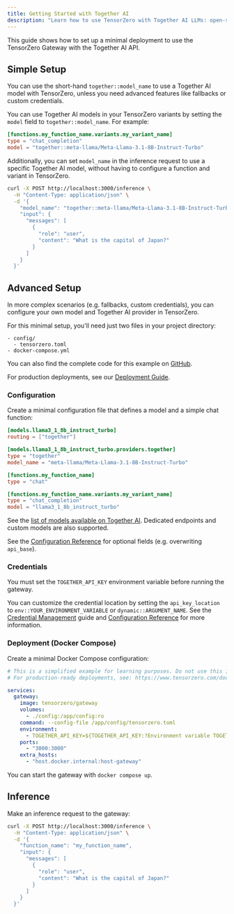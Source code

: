 ```yaml
---
title: Getting Started with Together AI
description: "Learn how to use TensorZero with Together AI LLMs: open-source gateway, observability, optimization, evaluations, and experimentation."
---
```



This guide shows how to set up a minimal deployment to use the TensorZero Gateway with the Together AI API.

## Simple Setup

You can use the short-hand `together::model_name` to use a Together AI model with TensorZero, unless you need advanced features like fallbacks or custom credentials.

You can use Together AI models in your TensorZero variants by setting the `model` field to `together::model_name`.
For example:

```toml {3}
[functions.my_function_name.variants.my_variant_name]
type = "chat_completion"
model = "together::meta-llama/Meta-Llama-3.1-8B-Instruct-Turbo"
```

Additionally, you can set `model_name` in the inference request to use a specific Together AI model, without having to configure a function and variant in TensorZero.

```bash {4}
curl -X POST http://localhost:3000/inference \
  -H "Content-Type: application/json" \
  -d '{
    "model_name": "together::meta-llama/Meta-Llama-3.1-8B-Instruct-Turbo",
    "input": {
      "messages": [
        {
          "role": "user",
          "content": "What is the capital of Japan?"
        }
      ]
    }
  }'
```

## Advanced Setup

In more complex scenarios (e.g. fallbacks, custom credentials), you can configure your own model and Together AI provider in TensorZero.

For this minimal setup, you'll need just two files in your project directory:

```
- config/
  - tensorzero.toml
- docker-compose.yml
```

<Tip>

You can also find the complete code for this example on [GitHub](https://github.com/tensorzero/tensorzero/tree/main/examples/guides/providers/together).

</Tip>

For production deployments, see our [Deployment Guide](/docs/gateway/deployment/).

### Configuration

Create a minimal configuration file that defines a model and a simple chat function:

```toml title="config/tensorzero.toml"
[models.llama3_1_8b_instruct_turbo]
routing = ["together"]

[models.llama3_1_8b_instruct_turbo.providers.together]
type = "together"
model_name = "meta-llama/Meta-Llama-3.1-8B-Instruct-Turbo"

[functions.my_function_name]
type = "chat"

[functions.my_function_name.variants.my_variant_name]
type = "chat_completion"
model = "llama3_1_8b_instruct_turbo"
```

See the [list of models available on Together AI](https://docs.together.ai/docs/serverless-models).
Dedicated endpoints and custom models are also supported.

See the [Configuration Reference](/docs/gateway/configuration-reference/) for optional fields (e.g. overwriting `api_base`).

### Credentials

You must set the `TOGETHER_API_KEY` environment variable before running the gateway.

You can customize the credential location by setting the `api_key_location` to `env::YOUR_ENVIRONMENT_VARIABLE` or `dynamic::ARGUMENT_NAME`.
See the [Credential Management](/docs/gateway/guides/credential-management/) guide and [Configuration Reference](/docs/gateway/configuration-reference/) for more information.

### Deployment (Docker Compose)

Create a minimal Docker Compose configuration:

```yaml title="docker-compose.yml"
# This is a simplified example for learning purposes. Do not use this in production.
# For production-ready deployments, see: https://www.tensorzero.com/docs/gateway/deployment

services:
  gateway:
    image: tensorzero/gateway
    volumes:
      - ./config:/app/config:ro
    command: --config-file /app/config/tensorzero.toml
    environment:
      - TOGETHER_API_KEY=${TOGETHER_API_KEY:?Environment variable TOGETHER_API_KEY must be set.}
    ports:
      - "3000:3000"
    extra_hosts:
      - "host.docker.internal:host-gateway"
```

You can start the gateway with `docker compose up`.

## Inference

Make an inference request to the gateway:

```bash
curl -X POST http://localhost:3000/inference \
  -H "Content-Type: application/json" \
  -d '{
    "function_name": "my_function_name",
    "input": {
      "messages": [
        {
          "role": "user",
          "content": "What is the capital of Japan?"
        }
      ]
    }
  }'
```
